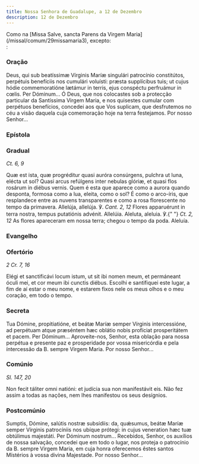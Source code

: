 ```yaml
---
title: Nossa Senhora de Guadalupe, a 12 de Dezembro
description: 12 de Dezembro
---
```


<aside>
  Como na [Missa Salve, sancta Parens da Virgem
  Maria](/missal/comum/29missamaria3), excepto:
</aside>
:

### Oração

<div class="side-by-side not-content">
  <span>
    Deus, qui sub beatíssimæ Vírginis Maríæ singulári patrocínio constitútos,
    perpétuis benefíciis nos cumulári voluísti: præsta supplícibus tuis; ut
    cujus hódie commemoratióne lætámur in terris, ejus conspéctu perfruámur in
    cœlis. Per Dóminum... Ó Deus, que nos colocastes sob a protecção particular
    da Santíssima Virgem Maria, e nos quisestes cumular com perpétuos
    benefícios, concedei aos que Vos suplicam, que desfrutemos no céu a visão
    daquela cuja comemoração hoje na terra festejamos. Por nosso Senhor...
  </span>
</div>

### Epístola


<LinkCard
  href="/missal/santos/07-16-1#epístola"
  title="B. Virgem Maria do Monte Carmelo"
/>

### Gradual

<em>Ct. 6, 9</em>

<div class="side-by-side not-content">
  <span>
    Quæ est ista, quæ progréditur quasi auróra consúrgens, pulchra ut luna,
    elécta ut sol? Quasi arcus refúlgens inter nebulas glóriæ, et quasi flos
    rosárum in diébus vernis. Quem é esta que aparece como a aurora quando
    desponta, formosa como a lua, eleita, como o sol? É como o arco-íris, que
    resplandece entre as nuvens transparentes e como a rosa florescente no tempo
    da primavera. Allelúja, allelúja. ℣. <em>Cant. 2, 12</em> Flores apparuérunt
    in terra nostra, tempus putatiónis advénit. Allelúia. Aleluta, aleluia. ℣.{" "}
    <em>Ct. 2, 12</em> As flores apareceram em nossa terra; chegou o tempo da
    poda. Aleluía.
  </span>
</div>

### Evangelho

<LinkCard
  href="/missal/santos/07-02#evangelho"
  title="Visitação da B. Virgem Maria"
/>

### Ofertório

<em>2 Cr. 7, 16</em>

<div class="side-by-side not-content">
  <span>
    Elégi et sanctificávi locum istum, ut sit ibi nomen meum, et permáneant
    óculi mei, et cor meum ibi cunctis diébus. Escolhi e santifiquei este lugar,
    a fim de aí estar o meu nome, e estarem fixos nele os meus olhos e o meu
    coração, em todo o tempo.
  </span>
</div>

### Secreta

<div class="side-by-side not-content">
  <span>
    Tua Dómine, propitiatióne, et beátæ Maríæ semper Vírginis intercessióne, ad
    perpétuam atque præséntem hæc oblátio nobis profíciat prosperitátem et
    pacem. Per Dóminum... Aproveite-nos, Senhor, esta oblação para nossa
    perpétua e presente paz e prosperidade por vossa misericórdia e pela
    íntercessão da B. sempre Virgem Maria. Por nosso Senhor...
  </span>
</div>

### Comúnio

<em>Sl. 147, 20</em>

<div class="side-by-side not-content">
  <span>
    Non fecit táliter omni natióni: et judícia sua non manifestávit eis. Não fez
    assim a todas as nações, nem lhes manifestou os seus desígnios.
  </span>
</div>

### Postcomúnio

<div class="side-by-side not-content">
  <span>
    Sumptis, Dómine, salútis nostræ subsídiis: da, quǽsumus, beátæ Maríæ semper
    Vírginis patrocíniis nos ubíque prótegi: in cujus veneration hæc tuæ
    obtúlimus majestáti. Per Dóminum nostrum... Recebidos, Senhor, os auxílios
    de nossa salvação, concedei que em todo o lugar, nos proteja o patrocínio da
    B. sempre Virgem Maria, em cuja honra oferecemos êstes santos Místérios à
    vossa divina Majestade. Por nosso Senhor...
  </span>
</div>
